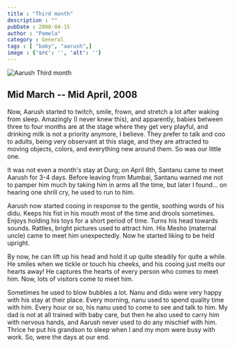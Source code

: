 ```yaml
---
title : "Third month"
description : ""
pubDate : 2008-04-15
author : "Pamela"
category : General
tags : [ "baby", "aarush",]
image : {'src': '', 'alt': ''}
---
```


<Image src={pic1} alt="Aarush Third month"/>

## Mid March -- Mid April, 2008



Now, Aarush started to twitch, smile, frown, and stretch a lot after waking from sleep. Amazingly (I never knew this), and apparently, babies between three to four months are at the stage where they get very playful, and drinking milk is not a priority anymore, I believe. They prefer to talk and coo to adults, being very observant at this stage, and they are attracted to moving objects, colors, and everything new around them. So was our little one.

It was not even a month's stay at Durg; on April 8th, Santanu came to meet Aarush for 3-4 days. Before leaving from Mumbai, Santanu warned me not to pamper him much by taking him in arms all the time, but later I found... on hearing one shrill cry, he used to run to him.

Aarush now started cooing in response to the gentle, soothing words of his didu. Keeps his fist in his mouth most of the time and drools sometimes. Enjoys holding his toys for a short period of time. Turns his head towards sounds. Rattles, bright pictures used to attract him. His Mesho (maternal uncle) came to meet him unexpectedly. Now he started liking to be held upright.

By now, he can lift up his head and hold it up quite steadily for quite a while. He smiles when we tickle or touch his cheeks, and his cooing just melts our hearts away! He captures the hearts of every person who comes to meet him. Now, lots of visitors come to meet him.

Sometimes he used to blow bubbles a lot. Nanu and didu were very happy with his stay at their place. Every morning, nanu used to spend quality time with him. Every hour or so, his nanu used to come to see and talk to him. My dad is not at all trained with baby care, but then he also used to carry him with nervous hands, and Aarush never used to do any mischief with him. Thrice he put his grandson to sleep when I and my mom were busy with work. So, were the days at our end.


